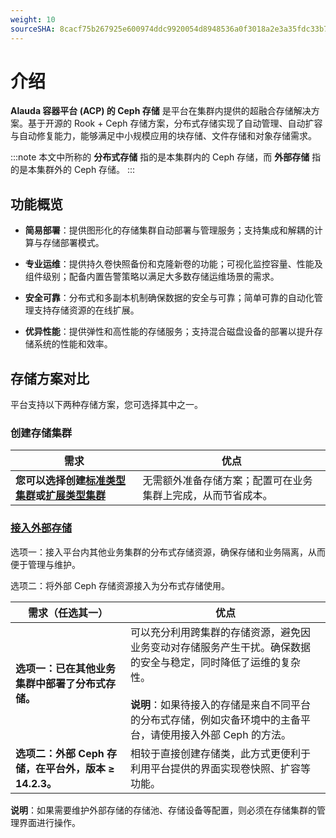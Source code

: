 ```yaml
---
weight: 10
sourceSHA: 8cacf75b267925e600974ddc9920054d8948536a0f3018a2e3a35fdc33b75de4
---
```


# 介绍

**Alauda 容器平台 (ACP) 的 Ceph 存储** 是平台在集群内提供的超融合存储解决方案。基于开源的 Rook + Ceph 存储方案，分布式存储实现了自动管理、自动扩容与自动修复能力，能够满足中小规模应用的块存储、文件存储和对象存储需求。

:::note
本文中所称的 **分布式存储** 指的是本集群内的 Ceph 存储，而 **外部存储** 指的是本集群外的 Ceph 存储。
:::

## 功能概览

- **简易部署**：提供图形化的存储集群自动部署与管理服务；支持集成和解耦的计算与存储部署模式。

- **专业运维**：提供持久卷快照备份和克隆新卷的功能；可视化监控容量、性能及组件级别；配备内置告警策略以满足大多数存储运维场景的需求。

- **安全可靠**：分布式和多副本机制确保数据的安全与可靠；简单可靠的自动化管理支持存储资源的在线扩展。

- **优异性能**：提供弹性和高性能的存储服务；支持混合磁盘设备的部署以提升存储系统的性能和效率。

## 存储方案对比

平台支持以下两种存储方案，您可选择其中之一。

### 创建存储集群

| 需求                                                                                                                                                                                  | 优点                                                                                                                   |
| ------------------------------------------------------------------------------------------------------------------------------------------------------------------------------------- | ---------------------------------------------------------------------------------------------------------------------- |
| **您可以选择创建[标准类型集群](./installation/create_service_stand.mdx)或[扩展类型集群](./installation/create_service_extend.mdx)**                                                     | 无需额外准备存储方案；配置可在业务集群上完成，从而节省成本。                                                                                                 |

### [接入外部存储](./functions/access_storage_service.mdx)

选项一：接入平台内其他业务集群的分布式存储资源，确保存储和业务隔离，从而便于管理与维护。

选项二：将外部 Ceph 存储资源接入为分布式存储使用。

| 需求（任选其一）                                                         | 优点                                                                                                                                                                             |
| ------------------------------------------------------------------------------ | -------------------------------------------------------------------------------------------------------------------------------------------------------------------------------- |
| **选项一：已在其他业务集群中部署了分布式存储。**                            | 可以充分利用跨集群的存储资源，避免因业务变动对存储服务产生干扰。确保数据的安全与稳定，同时降低了运维的复杂性。<br /><br /> **说明**：如果待接入的存储是来自不同平台的分布式存储，例如灾备环境中的主备平台，请使用接入外部 Ceph 的方法。                         |
| **选项二：外部 Ceph 存储，在平台外，版本 ≥ 14.2.3。**                      | 相较于直接创建存储类，此方式更便利于利用平台提供的界面实现卷快照、扩容等功能。                                                                                                               |

**说明**：如果需要维护外部存储的存储池、存储设备等配置，则必须在存储集群的管理界面进行操作。
